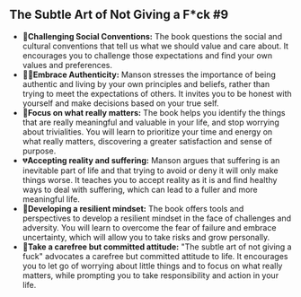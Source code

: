 ## The Subtle Art of Not Giving a F*ck #9

- 🌿**Challenging Social Conventions:** The book questions the social and cultural conventions that tell us what we should value and care about. It encourages you to challenge those expectations and find your own values ​​and preferences.
- 🙆‍♀️**Embrace Authenticity:** Manson stresses the importance of being authentic and living by your own principles and beliefs, rather than trying to meet the expectations of others. It invites you to be honest with yourself and make decisions based on your true self.
- 🌝**Focus on what really matters:** The book helps you identify the things that are really meaningful and valuable in your life, and stop worrying about trivialities. You will learn to prioritize your time and energy on what really matters, discovering a greater satisfaction and sense of purpose.
- 💔**Accepting reality and suffering:** Manson argues that suffering is an inevitable part of life and that trying to avoid or deny it will only make things worse. It teaches you to accept reality as it is and find healthy ways to deal with suffering, which can lead to a fuller and more meaningful life.
- 🧠**Developing a resilient mindset:** The book offers tools and perspectives to develop a resilient mindset in the face of challenges and adversity. You will learn to overcome the fear of failure and embrace uncertainty, which will allow you to take risks and grow personally.
- 💍**Take a carefree but committed attitude:** "The subtle art of not giving a fuck" advocates a carefree but committed attitude to life. It encourages you to let go of worrying about little things and to focus on what really matters, while prompting you to take responsibility and action in your life.